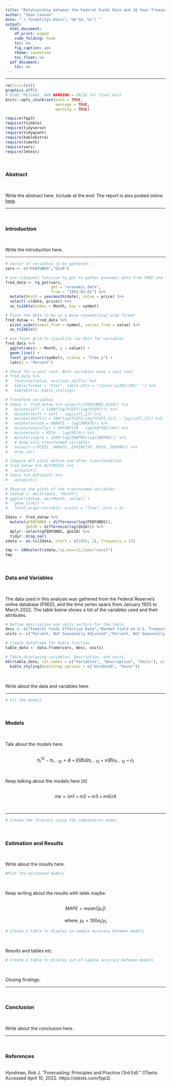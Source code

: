```yaml
---
title: "Relationship between the Federal Funds Rate and 10 Year Treasury Yields"
author: "Sean Cannon"
date: "`r format(Sys.Date(),'%B %d, %Y')`"
output:
  html_document:
    df_print: paged
    code_folding: hide
    toc: no
    fig_caption: yes
    theme: sandstone
    toc_float: no
  pdf_document:
    toc: no
---
```

<style type="text/css">
h1.title {
  text-align: center;
  padding-bottom: 16px;
  padding-top: 16px;
}
h4.author {
  text-align: center;
}
h4.date {
  text-align: center;
}
</style>

---

```r
rm(list=ls())
graphics.off()
# ECHO, MESSAGE, AND WARNING = FALSE for final knit
knitr::opts_chunk$set(echo = TRUE,
                      message = TRUE,
                      warning = TRUE)
```

```r
require(fpp3)
require(tsibble)
require(tidyverse)
require(tidyquant)
require(kableExtra)
require(timetk)
require(vars)
require(lmtest)
```

<br>
<h3>Abstract</h3>
<br>

Write the abstract here. Include at the end: The report is also posted online [here](https://scannon2k.github.io/projects.html).


---


<br>
<h3>Introduction</h3>
<br>

Write the introduction here.


---


```r
# Vector of variables to be gathered:
vars <- c("FEDFUNDS","GS10")

# Use tidyquant function tq_get to gather economic data from FRED and format as a tsibble
fred_data <- tq_get(vars,
                    get = "economic.data",
                    from = "1955-01-01") %>%
  mutate(Month = yearmonth(date), value = price) %>%
  select(-c(date, price)) %>%
  as_tsibble(index = Month, key = symbol)

# Pivot the data to be in a more conventional wide format
fred_dataw <- fred_data %>%
  pivot_wider(names_from = symbol, values_from = value) %>%
  as_tsibble()

# Use facet grid to visualize raw data for variables
fred_data %>%
  ggplot(aes(x = Month, y = value)) +
  geom_line() +
  facet_grid(vars(symbol), scales = "free_y") +
  labs(y = "Percent")

# Check for a unit root: Both variables have a unit root
# fred_data %>% 
#   features(value, unitroot_ndiffs) %>% 
#   kable(format = "html", table.attr = "style='width:30%;' ") %>% 
#   kableExtra::kable_styling()

# Transform variables
# tdata <- fred_dataw %>% select(c(FEDFUNDS,GS10)) %>%
#   mutate(infl = 1200*log(PCEPI/lag(PCEPI))) %>%                           # transformed inflation
#   mutate(dinfl = infl - lag(infl,1)) %>%                                  # differenced inflation
#   mutate(dinfl12 = 100*log(PCEPI/lag(PCEPI,12)) - lag(infl,12)) %>%       # differenced inflation 12
#   mutate(unrate = UNRATE - lag(UNRATE)) %>%                               # differenced unrate
#   mutate(expinf1yr = EXPINF1YR - lag(EXPINF1YR)) %>%                      # differenced expected inf
#   mutate(mich = MICH - lag(MICH)) %>%                                     # differenced mich
#   mutate(indpro = 1200*log(INDPRO/lag(INDPRO))) %>%                       # transformed indpro
#   # keep only transformed variables
#   select(-c(PCEPI, UNRATE, EXPINF1YR, MICH, INDPRO)) %>%
#   drop_na()

# Compare ACF plots before and after transformation
# fred_dataw %>% ACF(MICH) %>%
#   autoplot()
# tdata %>% ACF(mich) %>%
#   autoplot()

# Observe the plots of the transformed variables
# tdatam <- melt(tdata, "Month")
# ggplot(tdatam, aes(Month, value)) + 
#   geom_line() + 
#   facet_wrap(~variable, scales = "free", ncol = 2)
```

```r
Zdata <- fred_dataw %>%
  mutate(gFEDFUNDS = difference(log(FEDFUNDS)),
         gGS10 = difference(log(GS10))) %>%
  dplyr::select(gFEDFUNDS, gGS10) %>% 
  tidyr::drop_na()
zdata <- as.ts(Zdata, start = c(1955, 1), frequency = 12)

tmp <- VARselect(zdata,lag.max=12,type="const")
tmp
```


<br>
<h3>Data and Variables</h3>
<br>

The data used in this analysis was gathered from the Federal Reserve’s online database (FRED), and the time series spans from January 1955 to March 2022. The table below shows a list of the variables used and their attributes.


```r
# Define description and units vectors for the table
desc <- c("Federal Funds Effective Rate","Market Yield on U.S. Treasury Securities at 10-Year Constant Maturity")
units <- c("Percent, Not Seasonally Adjusted","Percent, Not Seasonally Adjusted")

# Create dataframe for kable function
table_data <- data.frame(vars, desc, units)

# Table displaying variables, description, and units
kbl(table_data, col.names = c("Variables", "Description", "Units"), align = "lll") %>%
  kable_styling(bootstrap_options = c("bordered", "hover"))
```
<br>

Write about the data and variables here.


---


```r
# Fit the models
```


<br>
<h3>Models</h3>
<br>


Talk about the models here.

<br>
<center>$\pi^{12}_{t}−\pi_{t−12}=\phi+\beta(B)\Delta\pi_{t−12}+\gamma(B)u_{t−12}+\varepsilon_t$</center>
<br>

Keep talking about the models here ($\bar{\pi}$).

<br>
<center>$me=(m1+m2+m3+m4)/4$</center>
<br>

---


```r
# Create the forecast using the combination model
```


<br>
<h3>Estimation and Results</h3>
<br>

Write about the results here.


```r
#Plot the estimated models

```
<br>

Keep writing about the results with latek maybe.

<br>
<center>$MAPE = mean(\left| p_t \right|)$</center>
<br>
<center>where, $p_t=100e_t/y_t$</center>


```r
# Create a table to display in-sample accuracy between models

```
<br>

Results and tables etc.


```r
# Create a table to display out-of-sample accuracy between models

```
<br>

Closing findings.


---


<br>
<h3>Conclusion</h3>
<br>

Write about the conclusion here.


---


<br>
<h3>References</h3>
<br>
Hyndman, Rob J. “Forecasting: Principles&nbsp;and&nbsp;Practice (3rd Ed).” OTexts. Accessed April 10, 2022. https://otexts.com/fpp3/.
<br><br>